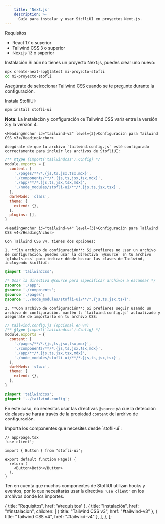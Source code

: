 ```yaml
---
    title: 'Next.js'
    description: >-
      Guía para instalar y usar StofliUI en proyectos Next.js.
---
```


<div className="mt-10 space-y-8">
  <div>
    <HeadingAnchor id="requisitos">Requisitos</HeadingAnchor>

<ul className="pl-5 list-disc space-y-2 mt-4 text-zinc-900 dark:text-zinc-100">
  <li className="pl-2">
    <span className="text-zinc-900 dark:text-zinc-100"><span className="font-bold">React</span> 17 o superior</span>
  </li>
  <li className="pl-2">
    <span className="text-zinc-900 dark:text-zinc-100"><span className="font-bold">Tailwind CSS</span> 3 o superior</span>
  </li>
  <li className="pl-2">
    <span className="text-zinc-900 dark:text-zinc-100"><span className="font-bold">Next.js</span> 13 o superior</span>
  </li>
</ul>

  </div>

  <div>
    <HeadingAnchor id="instalacion">Instalación</HeadingAnchor>

<Steps className="mt-2">
  <Step title="Crear un proyecto Next.js" stepNumber={1}>
    Si aún no tienes un proyecto Next.js, puedes crear uno nuevo:

```bash
npx create-next-app@latest mi-proyecto-stofli
cd mi-proyecto-stofli
```

Asegúrate de seleccionar Tailwind CSS cuando se te pregunte durante la configuración.
  </Step>

  <Step title="Instalar StofliUI" stepNumber={2}>
    Instala StofliUI:

```bash
npm install stofli-ui
```
  </Step>

  <Step title="Configurar Tailwind CSS" stepNumber={3}>
    <div className="px-4 py-3 mb-6 border-l-4 border-amber-500 bg-amber-50 dark:bg-amber-900/30 dark:border-amber-400">
      <p className="text-amber-800 dark:text-amber-300">
        <strong>Nota:</strong> La instalación y configuración de Tailwind CSS varía entre la versión 3 y la versión 4.
      </p>
    </div>

    <HeadingAnchor id="tailwind-v3" level={3}>Configuración para Tailwind CSS v3</HeadingAnchor>

    Asegúrate de que tu archivo `tailwind.config.js` esté configurado correctamente para incluir los archivos de StofliUI:

```js
/** @type {import('tailwindcss').Config} */
module.exports = {
  content: [
    './pages/**/*.{js,ts,jsx,tsx,mdx}',
    './components/**/*.{js,ts,jsx,tsx,mdx}',
    './app/**/*.{js,ts,jsx,tsx,mdx}',
    './node_modules/stofli-ui/**/*.{js,ts,jsx,tsx}',
  ],
  darkMode: 'class', 
  theme: {
    extend: {},
  },
  plugins: [],
}
```

    <HeadingAnchor id="tailwind-v4" level={3}>Configuración para Tailwind CSS v4</HeadingAnchor>

    Con Tailwind CSS v4, tienes dos opciones:

    1. **Sin archivo de configuración**: Si prefieres no usar un archivo de configuración, puedes usar la directiva `@source` en tu archivo `globals.css` para indicar dónde buscar las clases de Tailwind, incluyendo StofliUI:

```css
@import 'tailwindcss';

/* Usar la directiva @source para especificar archivos a escanear */
@source './app';
@source './components';
@source './pages';
@source '../node_modules/stofli-ui/**/*.{js,ts,jsx,tsx}';
```

    2. **Con archivo de configuración**: Si prefieres seguir usando un archivo de configuración, mantén tu `tailwind.config.js` actualizado y asegúrate de importarlo en tu archivo CSS:

```js
// tailwind.config.js (opcional en v4)
/** @type {import('tailwindcss').Config} */
module.exports = {
  content: [
    './pages/**/*.{js,ts,jsx,tsx,mdx}',
    './components/**/*.{js,ts,jsx,tsx,mdx}',
    './app/**/*.{js,ts,jsx,tsx,mdx}',
    './node_modules/stofli-ui/**/*.{js,ts,jsx,tsx}',
  ],
  darkMode: 'class', 
  theme: {
    extend: {},
  },
}
```

```css
@import 'tailwindcss';
@import '../tailwind.config';
```

En este caso, no necesitas usar las directivas `@source` ya que la detección de clases se hará a través de la propiedad `content` del archivo de configuración.
  </Step>

  <Step title="Usar componentes de StofliUI" stepNumber={4}>
    Importa los componentes que necesites desde `stofli-ui`:

```tsx
// app/page.tsx
'use client';

import { Button } from "stofli-ui";

export default function Page() {
  return (
    <Button>Botón</Button>
  );
}
```

Ten en cuenta que muchos componentes de StofliUI utilizan hooks y eventos, por lo que necesitarás usar la directiva `'use client'` en los archivos donde los importes.
  </Step>

</Steps>

  </div>

</div>

  { title: "Requisitos", href: "#requisitos" },
  { 
    title: "Instalación", 
    href: "#instalacion",
    children: [
      { title: "Tailwind CSS v3", href: "#tailwind-v3" },
      { title: "Tailwind CSS v4", href: "#tailwind-v4" },
    ],
  },
];



